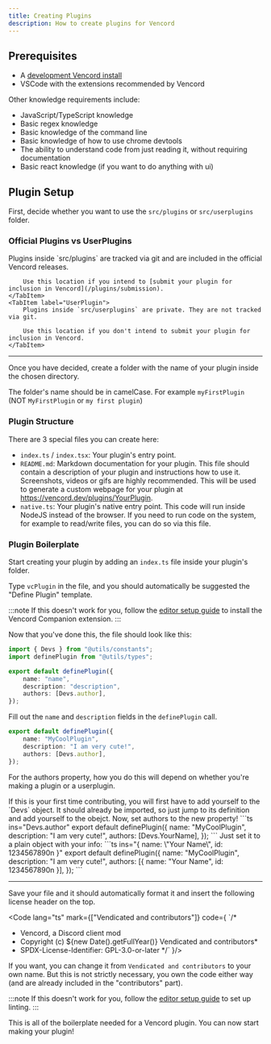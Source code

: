 ```yaml
---
title: Creating Plugins
description: How to create plugins for Vencord
---
```



## Prerequisites

- A [development Vencord install](/installing)
- VSCode with the extensions recommended by Vencord

Other knowledge requirements include:

- JavaScript/TypeScript knowledge
- Basic regex knowledge
- Basic knowledge of the command line
- Basic knowledge of how to use chrome devtools
- The ability to understand code from just reading it, without requiring documentation
- Basic react knowledge (if you want to do anything with ui)

## Plugin Setup

First, decide whether you want to use the `src/plugins` or `src/userplugins` folder.

### Official Plugins vs UserPlugins

<Tabs syncKey="plugins-type">
    <TabItem label="Plugin">
        Plugins inside `src/plugins` are tracked via git and are included in the official Vencord releases.

        Use this location if you intend to [submit your plugin for inclusion in Vencord](/plugins/submission).
    </TabItem>
    <TabItem label="UserPlugin">
        Plugins inside `src/userplugins` are private. They are not tracked via git.

        Use this location if you don't intend to submit your plugin for inclusion in Vencord.
    </TabItem>
</Tabs>

___

Once you have decided, create a folder with the name of your plugin inside the chosen directory.

The folder's name should be in camelCase. For example `myFirstPlugin` (NOT `MyFirstPlugin` or `my first plugin`)

### Plugin Structure

There are 3 special files you can create here:
- `index.ts` / `index.tsx`<RequiredStar name="file"/>: Your plugin's entry point.
- `README.md`<RequiredStar name="file"/>: Markdown documentation for your plugin. This file
    should contain a description of your plugin and instructions how to use it.
    Screenshots, videos or gifs are highly recommended.
    This will be used to generate a custom webpage for your plugin at https://vencord.dev/plugins/YourPlugin.
- `native.ts`: Your plugin's native entry point. This code will run inside NodeJS instead of the browser.
    If you need to run code on the system, for example to read/write files, you can do so via this file.

### Plugin Boilerplate

Start creating your plugin by adding an `index.ts` file inside your plugin's folder.

Type `vcPlugin` in the file, and you should automatically be suggested the "Define Plugin" template.

:::note
If this doesn't work for you, follow the [editor setup guide](/installing/editor-setup#installing-the-recommended-extensions)
to install the Vencord Companion extension.
:::

Now that you've done this, the file should look like this:

```ts
import { Devs } from "@utils/constants";
import definePlugin from "@utils/types";

export default definePlugin({
    name: "name",
    description: "description",
    authors: [Devs.author],
});
```

Fill out the `name` and `description` fields in the `definePlugin` call.

```ts "MyCoolPlugin" "I am very cute!"
export default definePlugin({
    name: "MyCoolPlugin",
    description: "I am very cute!",
    authors: [Devs.author],
});
```

For the authors property, how you do this will depend on whether you're making a plugin or a userplugin.

<Tabs syncKey="plugins-type">
    <TabItem label="Plugin">
        If this is your first time contributing, you will first have to add yourself to the `Devs` object. 
        It should already be imported, so just jump to its definition and add yourself to the obejct.
        Now, set authors to the new property!
        ```ts ins="Devs.author"
        export default definePlugin({
            name: "MyCoolPlugin",
            description: "I am very cute!",
            authors: [Devs.YourName],
        });
        ```
    </TabItem>
    <TabItem label="UserPlugin">
        Just set it to a plain object with your info:
        ```ts ins="{ name: \"Your Name\", id: 1234567890n }"
        export default definePlugin({
            name: "MyCoolPlugin",
            description: "I am very cute!",
            authors: [{ name: "Your Name", id: 1234567890n }],
        });
        ```
    </TabItem>
</Tabs>

___

Save your file and it should automatically format it and insert the following license header on the top.

<Code lang="ts" mark={["Vendicated and contributors"]} code={
`/*
 * Vencord, a Discord client mod
 * Copyright (c) ${new Date().getFullYear()} Vendicated and contributors*
 * SPDX-License-Identifier: GPL-3.0-or-later
 */`
}/>

If you want, you can change it from `Vendicated and contributors` to your own name.
But this is not strictly necessary, you own the code either way (and are already included in the "contributors" part).

:::note
If this doesn't work for you, follow the [editor setup guide](/installing/editor-setup#installing-the-recommended-extensions)
to set up linting.
:::

This is all of the boilerplate needed for a Vencord plugin. You can now start making your plugin!